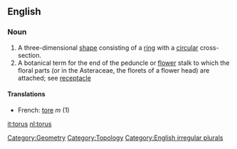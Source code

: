 ==English==

===Noun===
{{en-noun|tor|i}}

# A three-dimensional [[shape]] consisting of a [[ring]] with a [[circular]] cross-section.
# A botanical term for the end of the peduncle or [[flower]] stalk to which the floral parts (or in the Asteraceae, the florets of a flower head) are attached; see [[receptacle]]

====Translations====
*French: [[tore]] ''m'' (1)

[[Category:Geometry]]
[[Category:Topology]]
[[Category:English irregular plurals]]

[[it:torus]]
[[nl:torus]]